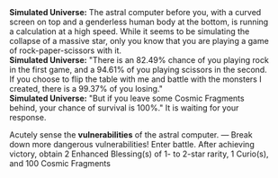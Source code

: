 {{Dialogue Start}}
:'''Simulated Universe:''' The astral computer before you, with a curved screen on top and a genderless human body at the bottom, is running a calculation at a high speed. While it seems to be simulating the collapse of a massive star, only you know that you are playing a game of rock-paper-scissors with it.
:'''Simulated Universe:''' "There is an 82.49% chance of you playing rock in the first game, and a 94.61% of you playing scissors in the second. If you choose to flip the table with me and battle with the monsters I created, there is a 99.37% of you losing."
:'''Simulated Universe:''' "But if you leave some Cosmic Fragments behind, your chance of survival is 100%." It is waiting for your response.
:{{DIcon|Star}} Acutely sense the '''vulnerabilities''' of the astral computer. &mdash; Break down more dangerous vulnerabilities! Enter battle. After achieving victory, obtain 2 Enhanced Blessing(s) of 1- to 2-star rarity, 1 Curio(s), and 100 Cosmic Fragments
:{{SU Special Dialogue|Day|You remember its rule! Scissors first!|Chance to obtain 3 random 2-star Blessing(s).}}
{{Dialogue End}}